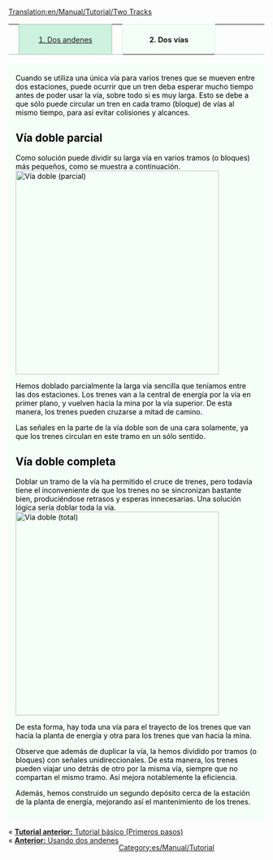 [[Translation:en/Manual/Tutorial/Two Tracks]]

{| width="100%" cellspacing="0" cellpadding="0" valign="top" border="0" style="margin-bottom: 0; margin-left: 1px;" |
| style="border: 0; border-bottom:1px solid #a3bfb1; background:none; width:2%" | &nbsp;
| style="padding:0 .3em; background-color:#cef2e0; font-size:90%; border:solid 1px #a3bfb1; text-align:center; width: 12em;"|[[es/Tutorial/Dos andenes|1. Dos andenes]]
| style="border: 0; border-bottom:1px solid #a3bfb1; background:none; width:2%" | &nbsp;
| style="padding:0 .3em; background-color:white; border:solid 1px #cef2e0; border-bottom: 0; text-align:center; font-size:90%; font-weight:bold; background-color:#f5fffa; width: 12em;" | '''2. Dos vías'''
| style="border: 0; border-bottom:1px solid #a3bfb1; background:none;" | &nbsp;
|}
<div style="padding:.5em 1em 1em 1em; border-top:none; background-color:#f5fffa; color:#000;">
{{es/Manual/Tutorial/Tutorial}}
Cuando se utiliza una única vía para varios trenes que se mueven entre dos estaciones, puede ocurrir que un tren deba esperar mucho tiempo antes de poder usar la vía, sobre todo si es muy larga. Esto se debe a que sólo puede circular un tren en cada tramo (bloque) de vías al mismo tiempo, para así evitar colisiones y alcances.

== Vía doble parcial ==
Como solución puede dividir su larga vía en varios tramos (o bloques) más pequeños, como se muestra a continuación.
[[File:en/Manual/Tutorial/PartlyDoubleTracks.png|thumb|400px|none|Vía doble (parcial)]]

Hemos doblado parcialmente la larga vía sencilla que teníamos entre las dos estaciones. Los trenes van a la central de energía por la vía en primer plano, y vuelven hacia la mina por la vía superior. De esta manera, los trenes pueden cruzarse a mitad de camino.

Las señales en la parte de la vía doble son de una cara solamente, ya que los trenes circulan en este tramo en un sólo sentido.

== Vía doble completa ==
Doblar un tramo de la vía ha permitido el cruce de trenes, pero todavía tiene el inconveniente de que los trenes no se sincronizan bastante bien, produciéndose retrasos y esperas innecesarias. Una solución lógica sería doblar toda la vía.
[[File:en/Manual/Tutorial/FullyDoubleTracks.png|thumb|400px|none|Vía doble (total)]]

De esta forma, hay toda una vía para el trayecto de los trenes que van hacia la planta de energía y otra para los trenes que van hacia la mina.

Observe que además de duplicar la vía, la hemos dividido por tramos (o bloques) con señales unidireccionales. De esta manera, los trenes pueden viajar uno detrás de otro por la misma vía, siempre que no compartan el mismo tramo. Así mejora notablemente la eficiencia.

Además, hemos construido un segundo depósito cerca de la estación de la planta de energía, mejorando así el mantenimiento de los trenes.
</div>
<span style="float: left">&laquo; [[es/Manual/Tutorial/Tutorial|'''Tutorial anterior:''' Tutorial básico (Primeros pasos)]]</span><br/>
<span style="float: left">&laquo; [[es/Tutorial/Dos andenes|'''Anterior:''' Usando dos andenes]]</span>

[[Category:es/Manual/Tutorial]]